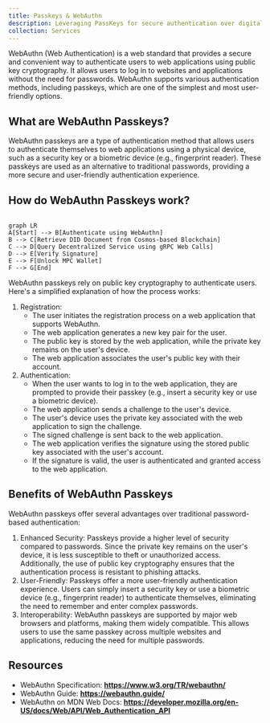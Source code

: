 ```yaml
---
title: Passkeys & WebAuthn
description: Leveraging PassKeys for secure authentication over digital identities.
collection: Services
---
```


WebAuthn (Web Authentication) is a web standard that provides a secure and convenient way to authenticate users to web applications using public key cryptography. It allows users to log in to websites and applications without the need for passwords. WebAuthn supports various authentication methods, including passkeys, which are one of the simplest and most user-friendly options.

## **What are WebAuthn Passkeys?**

WebAuthn passkeys are a type of authentication method that allows users to authenticate themselves to web applications using a physical device, such as a security key or a biometric device (e.g., fingerprint reader). These passkeys are used as an alternative to traditional passwords, providing a more secure and user-friendly authentication experience.

## **How do WebAuthn Passkeys work?**

```mermaid

graph LR
A[Start] --> B[Authenticate using WebAuthn]
B --> C[Retrieve DID Document from Cosmos-based Blockchain]
C --> D[Query Decentralized Service using gRPC Web Calls]
D --> E[Verify Signature]
E --> F[Unlock MPC Wallet]
F --> G[End]
```

WebAuthn passkeys rely on public key cryptography to authenticate users. Here's a simplified explanation of how the process works:

1. Registration:
   - The user initiates the registration process on a web application that supports WebAuthn.
   - The web application generates a new key pair for the user.
   - The public key is stored by the web application, while the private key remains on the user's device.
   - The web application associates the user's public key with their account.
2. Authentication:
   - When the user wants to log in to the web application, they are prompted to provide their passkey (e.g., insert a security key or use a biometric device).
   - The web application sends a challenge to the user's device.
   - The user's device uses the private key associated with the web application to sign the challenge.
   - The signed challenge is sent back to the web application.
   - The web application verifies the signature using the stored public key associated with the user's account.
   - If the signature is valid, the user is authenticated and granted access to the web application.

## **Benefits of WebAuthn Passkeys**

WebAuthn passkeys offer several advantages over traditional password-based authentication:

1. Enhanced Security: Passkeys provide a higher level of security compared to passwords. Since the private key remains on the user's device, it is less susceptible to theft or unauthorized access. Additionally, the use of public key cryptography ensures that the authentication process is resistant to phishing attacks.
2. User-Friendly: Passkeys offer a more user-friendly authentication experience. Users can simply insert a security key or use a biometric device (e.g., fingerprint reader) to authenticate themselves, eliminating the need to remember and enter complex passwords.
3. Interoperability: WebAuthn passkeys are supported by major web browsers and platforms, making them widely compatible. This allows users to use the same passkey across multiple websites and applications, reducing the need for multiple passwords.

## **Resources**

- WebAuthn Specification: **https://www.w3.org/TR/webauthn/**
- WebAuthn Guide: **https://webauthn.guide/**
- WebAuthn on MDN Web Docs: **https://developer.mozilla.org/en-US/docs/Web/API/Web_Authentication_API**
